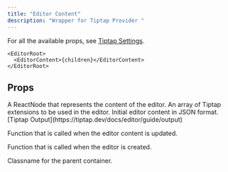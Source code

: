 ```yaml
---
title: "Editor Content"
description: "Wrapper for Tiptap Provider "
---
```


For all the available props, see [Tiptap Settings](https://tiptap.dev/docs/editor/api/editor#settings).

```tsx
<EditorRoot>
  <EditorContent>{children}</EditorContent>
</EditorRoot>
```

## Props

<ParamField required path='children' type='ReactNode'>
  A ReactNode that represents the content of the editor.
</ParamField>

<ParamField path='extensions' type='Extension[]' required>
  An array of Tiptap extensions to be used in the editor.
</ParamField>

<ParamField path='initialContent' type='JSONContent'>
  Initial editor content in JSON format. [Tiptap
  Output](https://tiptap.dev/docs/editor/guide/output)
</ParamField>

<ParamField
  path='onUpdate'
  type='(props: {
    editor: Editor;
    transaction: Transaction;
}) => void'>
  Function that is called when the editor content is updated.
</ParamField>

<ParamField
  path='onCreate'
  type='onCreate?: (props: {
    editor: Editor;
}) => void'>
  Function that is called when the editor is created.
</ParamField>

<ParamField path='className' type='string'>
  Classname for the parent container.
</ParamField>
